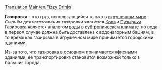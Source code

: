 [[Translation:Main/en/Fizzy Drinks]]
{{ru/Груз| груз=Газировка
| изображение=FizzyDrinks.png
| производит=[[Main/ru/Завод газировки|Завод газировки]]
| принимает=[[Main/ru/Город|Город]]
}}

'''Газировка''' - это груз, использующийся только в [[Main/en/Климат/Ru#Игрушечный|игрушечном мире]]. Сырьём для изготовления газировки являются [[Main/ru/Кола|Кола]] и [[Main/ru/Пузырьки|Пузырьки]].
Газировка является аналогом [[Main/ru/Вода|воды]] в [[Main/en/Климат/Ru#Субтропический|субтропическом климате]], но вода в первом случае должна быть доставлена к водонапорным башням, в то время как газировка в игрушечном мире принимается городскими зданиями.

Из-за того, что газировка в основном принимается офисными зданиями, её транспортировка становится возможной только в большие города.